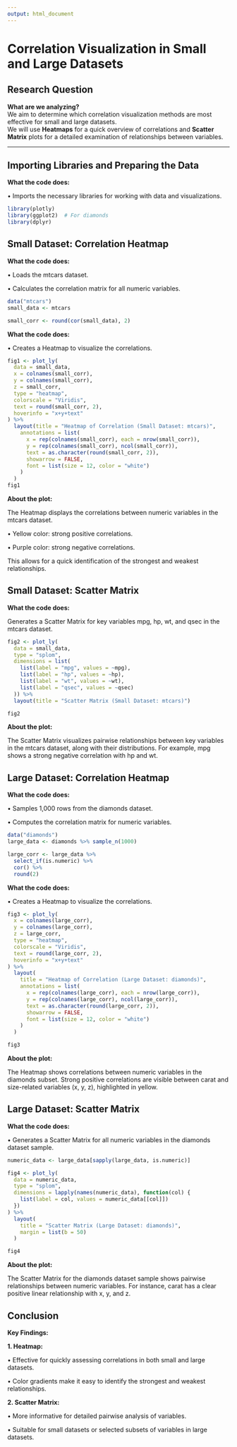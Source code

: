 ```yaml
---
output: html_document
---
```


# Correlation Visualization in Small and Large Datasets

## Research Question

**What are we analyzing?**  
We aim to determine which correlation visualization methods are most effective for small and large datasets.  
We will use **Heatmaps** for a quick overview of correlations and **Scatter Matrix** plots for a detailed examination of relationships between variables.

---

## Importing Libraries and Preparing the Data

**What the code does:**

•	Imports the necessary libraries for working with data and visualizations.
```r
library(plotly)
library(ggplot2)  # For diamonds
library(dplyr)
```
## Small Dataset: Correlation Heatmap

**What the code does:** 

•	Loads the mtcars dataset.

•	Calculates the correlation matrix for all numeric variables.
```r
data("mtcars")
small_data <- mtcars

small_corr <- round(cor(small_data), 2)
```
**What the code does:** 

•	Creates a Heatmap to visualize the correlations.
```r
fig1 <- plot_ly(
  data = small_data,
  x = colnames(small_corr),
  y = colnames(small_corr),
  z = small_corr,
  type = "heatmap",
  colorscale = "Viridis",
  text = round(small_corr, 2),
  hoverinfo = "x+y+text"
) %>%
  layout(title = "Heatmap of Correlation (Small Dataset: mtcars)",
    annotations = list(
      x = rep(colnames(small_corr), each = nrow(small_corr)),
      y = rep(colnames(small_corr), ncol(small_corr)),
      text = as.character(round(small_corr, 2)),
      showarrow = FALSE,
      font = list(size = 12, color = "white")
    )
  )
fig1
```
**About the plot:**

The Heatmap displays the correlations between numeric variables in the mtcars dataset.

•	Yellow color: strong positive correlations.

•	Purple color: strong negative correlations.

This allows for a quick identification of the strongest and weakest relationships.

## Small Dataset: Scatter Matrix

**What the code does:**

Generates a Scatter Matrix for key variables mpg, hp, wt, and qsec in the mtcars dataset.
```r
fig2 <- plot_ly(
  data = small_data,
  type = "splom", 
  dimensions = list(
    list(label = "mpg", values = ~mpg),
    list(label = "hp", values = ~hp),
    list(label = "wt", values = ~wt),
    list(label = "qsec", values = ~qsec)
  )) %>%
  layout(title = "Scatter Matrix (Small Dataset: mtcars)")

fig2
```
**About the plot:**

The Scatter Matrix visualizes pairwise relationships between key variables in the mtcars dataset, along with their distributions. For example, mpg shows a strong negative correlation with hp and wt.

## Large Dataset: Correlation Heatmap

**What the code does:**

•	Samples 1,000 rows from the diamonds dataset.

•	Computes the correlation matrix for numeric variables.
```r
data("diamonds")
large_data <- diamonds %>% sample_n(1000)  

large_corr <- large_data %>% 
  select_if(is.numeric) %>% 
  cor() %>% 
  round(2)
```
**What the code does:**

•	Creates a Heatmap to visualize the correlations.
```r
fig3 <- plot_ly(
  x = colnames(large_corr),
  y = colnames(large_corr),
  z = large_corr,
  type = "heatmap",
  colorscale = "Viridis",
  text = round(large_corr, 2), 
  hoverinfo = "x+y+text"
) %>%
  layout(
    title = "Heatmap of Correlation (Large Dataset: diamonds)",
    annotations = list(
      x = rep(colnames(large_corr), each = nrow(large_corr)),
      y = rep(colnames(large_corr), ncol(large_corr)),
      text = as.character(round(large_corr, 2)), 
      showarrow = FALSE,
      font = list(size = 12, color = "white") 
    )
  )

fig3
```
**About the plot:**

The Heatmap shows correlations between numeric variables in the diamonds subset. Strong positive correlations are visible between carat and size-related variables (x, y, z), highlighted in yellow.

## Large Dataset: Scatter Matrix

**What the code does:**

•	Generates a Scatter Matrix for all numeric variables in the diamonds dataset sample.
```r
numeric_data <- large_data[sapply(large_data, is.numeric)]

fig4 <- plot_ly(
  data = numeric_data,        
  type = "splom",   
  dimensions = lapply(names(numeric_data), function(col) {
    list(label = col, values = numeric_data[[col]])
  })
) %>%
  layout(
    title = "Scatter Matrix (Large Dataset: diamonds)",
    margin = list(b = 50)
  )

fig4
```
**About the plot:**

The Scatter Matrix for the diamonds dataset sample shows pairwise relationships between numeric variables. For instance, carat has a clear positive linear relationship with x, y, and z.

## Conclusion

**Key Findings:**

**1.	Heatmap:**

•	Effective for quickly assessing correlations in both small and large datasets.

•	Color gradients make it easy to identify the strongest and weakest relationships.

**2.	Scatter Matrix:**

•	More informative for detailed pairwise analysis of variables.

•	Suitable for small datasets or selected subsets of variables in large datasets.